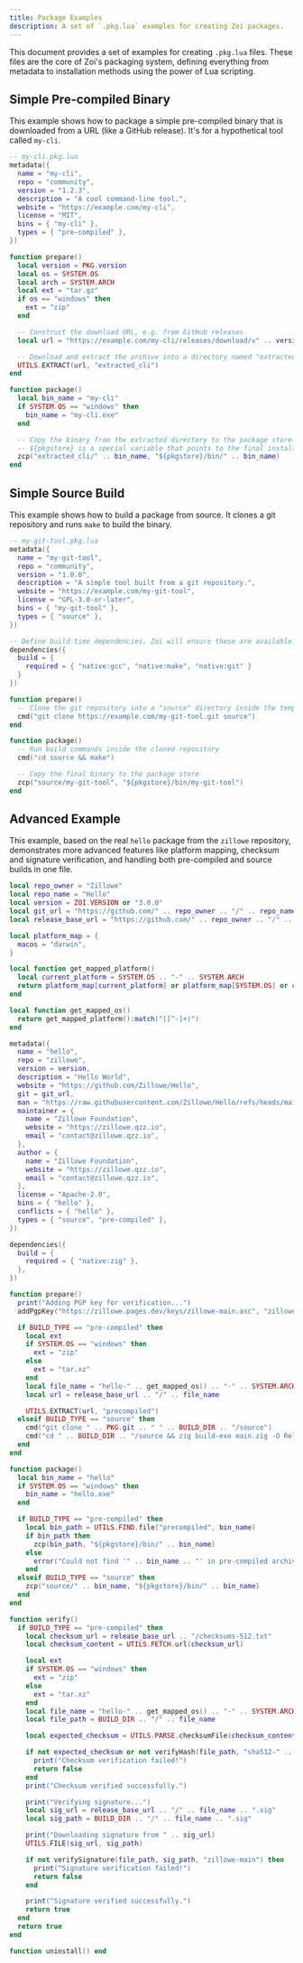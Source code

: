 ```yaml
---
title: Package Examples
description: A set of `.pkg.lua` examples for creating Zoi packages.
---
```


This document provides a set of examples for creating `.pkg.lua` files. These files are the core of Zoi's packaging system, defining everything from metadata to installation methods using the power of Lua scripting.

## Simple Pre-compiled Binary

This example shows how to package a simple pre-compiled binary that is downloaded from a URL (like a GitHub release). It's for a hypothetical tool called `my-cli`.

```lua
-- my-cli.pkg.lua
metadata({
  name = "my-cli",
  repo = "community",
  version = "1.2.3",
  description = "A cool command-line tool.",
  website = "https://example.com/my-cli",
  license = "MIT",
  bins = { "my-cli" },
  types = { "pre-compiled" },
})

function prepare()
  local version = PKG.version
  local os = SYSTEM.OS
  local arch = SYSTEM.ARCH
  local ext = "tar.gz"
  if os == "windows" then
    ext = "zip"
  end

  -- Construct the download URL, e.g. from GitHub releases
  local url = "https://example.com/my-cli/releases/download/v" .. version .. "/my-cli-" .. os .. "-" .. arch .. "." .. ext

  -- Download and extract the archive into a directory named "extracted_cli" inside the temporary build directory
  UTILS.EXTRACT(url, "extracted_cli")
end

function package()
  local bin_name = "my-cli"
  if SYSTEM.OS == "windows" then
    bin_name = "my-cli.exe"
  end

  -- Copy the binary from the extracted directory to the package store.
  -- ${pkgstore} is a special variable that points to the final installation directory for the package.
  zcp("extracted_cli/" .. bin_name, "${pkgstore}/bin/" .. bin_name)
end
```

## Simple Source Build

This example shows how to build a package from source. It clones a git repository and runs `make` to build the binary.

```lua
-- my-git-tool.pkg.lua
metadata({
  name = "my-git-tool",
  repo = "community",
  version = "1.0.0",
  description = "A simple tool built from a git repository.",
  website = "https://example.com/my-git-tool",
  license = "GPL-3.0-or-later",
  bins = { "my-git-tool" },
  types = { "source" },
})

-- Define build-time dependencies. Zoi will ensure these are available.
dependencies({
  build = {
    required = { "native:gcc", "native:make", "native:git" }
  }
})

function prepare()
  -- Clone the git repository into a "source" directory inside the temporary build directory
  cmd("git clone https://example.com/my-git-tool.git source")
end

function package()
  -- Run build commands inside the cloned repository
  cmd("cd source && make")

  -- Copy the final binary to the package store
  zcp("source/my-git-tool", "${pkgstore}/bin/my-git-tool")
end
```

## Advanced Example

This example, based on the real `hello` package from the `zillowe` repository, demonstrates more advanced features like platform mapping, checksum and signature verification, and handling both pre-compiled and source builds in one file.

```lua
local repo_owner = "Zillowe"
local repo_name = "Hello"
local version = ZOI.VERSION or "3.0.0"
local git_url = "https://github.com/" .. repo_owner .. "/" .. repo_name .. ".git"
local release_base_url = "https://github.com/" .. repo_owner .. "/" .. repo_name .. "/releases/download/v" .. version

local platform_map = {
  macos = "darwin",
}

local function get_mapped_platform()
  local current_platform = SYSTEM.OS .. "-" .. SYSTEM.ARCH
  return platform_map[current_platform] or platform_map[SYSTEM.OS] or current_platform
end

local function get_mapped_os()
  return get_mapped_platform():match("([^-]+)")
end

metadata({
  name = "hello",
  repo = "zillowe",
  version = version,
  description = "Hello World",
  website = "https://github.com/Zillowe/Hello",
  git = git_url,
  man = "https://raw.githubusercontent.com/Zillowe/Hello/refs/heads/main/app/man.md",
  maintainer = {
    name = "Zillowe Foundation",
    website = "https://zillowe.qzz.io",
    email = "contact@zillowe.qzz.io",
  },
  author = {
    name = "Zillowe Foundation",
    website = "https://zillowe.qzz.io",
    email = "contact@zillowe.qzz.io",
  },
  license = "Apache-2.0",
  bins = { "hello" },
  conflicts = { "hello" },
  types = { "source", "pre-compiled" },
})

dependencies({
  build = {
    required = { "native:zig" },
  },
})

function prepare()
  print("Adding PGP key for verification...")
  addPgpKey("https://zillowe.pages.dev/keys/zillowe-main.asc", "zillowe-main")

  if BUILD_TYPE == "pre-compiled" then
    local ext
    if SYSTEM.OS == "windows" then
      ext = "zip"
    else
      ext = "tar.xz"
    end
    local file_name = "hello-" .. get_mapped_os() .. "-" .. SYSTEM.ARCH .. "." .. ext
    local url = release_base_url .. "/" .. file_name

    UTILS.EXTRACT(url, "precompiled")
  elseif BUILD_TYPE == "source" then
    cmd("git clone " .. PKG.git .. " " .. BUILD_DIR .. "/source")
    cmd("cd " .. BUILD_DIR .. "/source && zig build-exe main.zig -O ReleaseSmall --name hello")
  end
end

function package()
  local bin_name = "hello"
  if SYSTEM.OS == "windows" then
    bin_name = "hello.exe"
  end

  if BUILD_TYPE == "pre-compiled" then
    local bin_path = UTILS.FIND.file("precompiled", bin_name)
    if bin_path then
      zcp(bin_path, "${pkgstore}/bin/" .. bin_name)
    else
      error("Could not find '" .. bin_name .. "' in pre-compiled archive.")
    end
  elseif BUILD_TYPE == "source" then
    zcp("source/" .. bin_name, "${pkgstore}/bin/" .. bin_name)
  end
end

function verify()
  if BUILD_TYPE == "pre-compiled" then
    local checksum_url = release_base_url .. "/checksums-512.txt"
    local checksum_content = UTILS.FETCH.url(checksum_url)

    local ext
    if SYSTEM.OS == "windows" then
      ext = "zip"
    else
      ext = "tar.xz"
    end
    local file_name = "hello-" .. get_mapped_os() .. "-" .. SYSTEM.ARCH .. "." .. ext
    local file_path = BUILD_DIR .. "/" .. file_name

    local expected_checksum = UTILS.PARSE.checksumFile(checksum_content, file_name)

    if not expected_checksum or not verifyHash(file_path, "sha512-" .. expected_checksum) then
      print("Checksum verification failed!")
      return false
    end
    print("Checksum verified successfully.")

    print("Verifying signature...")
    local sig_url = release_base_url .. "/" .. file_name .. ".sig"
    local sig_path = BUILD_DIR .. "/" .. file_name .. ".sig"

    print("Downloading signature from " .. sig_url)
    UTILS.FILE(sig_url, sig_path)

    if not verifySignature(file_path, sig_path, "zillowe-main") then
      print("Signature verification failed!")
      return false
    end

    print("Signature verified successfully.")
    return true
  end
  return true
end

function uninstall() end
```
